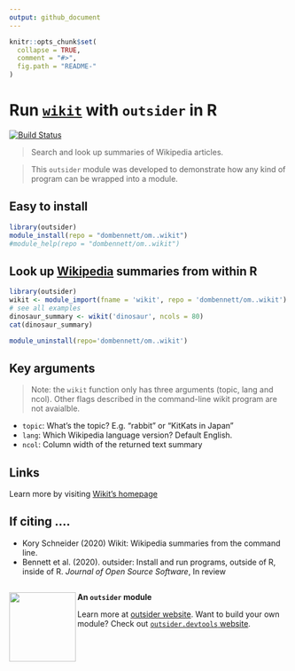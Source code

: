 ```yaml
---
output: github_document
---
```


<!--
The README should be used to describe the program. It acts like the homepage of
your module.

Edit README.Rmd not README.md. The .Rmd file can be knitted to parse real-code
examples and show their output in the .md file.

To knit, use devtools::build_readme() or outsider.devtools::build()

Edit the template to describe your program: how to install, import and run;
run exemplary, small demonstrations; present key arguments; provide links and
references to the program that the module wraps.

Learn more about markdown and Rmarkdown:
https://daringfireball.net/projects/markdown/syntax
https://rmarkdown.rstudio.com/
-->

```r
knitr::opts_chunk$set(
  collapse = TRUE,
  comment = "#>",
  fig.path = "README-"
)
```

# Run [`wikit`](https://www.npmjs.com/package/wikit) with `outsider` in R
[![Build Status](https://travis-ci.org/dombennett/om..wikit.svg?branch=master)](https://travis-ci.org/dombennett/om..wikit)

> Search and look up summaries of Wikipedia articles.

> This `outsider` module was developed to demonstrate how any kind of program
can be wrapped into a module.

## Easy to install

```r
library(outsider)
module_install(repo = "dombennett/om..wikit")
#module_help(repo = "dombennett/om..wikit")
```


## Look up [Wikipedia](https://en.wikipedia.org) summaries from within R

```r
library(outsider)
wikit <- module_import(fname = 'wikit', repo = 'dombennett/om..wikit')
# see all examples
dinosaur_summary <- wikit('dinosaur', ncols = 80)
cat(dinosaur_summary)
```

```r
module_uninstall(repo='dombennett/om..wikit')
```

## Key arguments

> Note: the `wikit` function only has three arguments (topic, lang and ncol).
Other flags described in the command-line wikit program are not avaialble.

* `topic`: What's the topic? E.g. "rabbit" or "KitKats in Japan"
* `lang`: Which Wikipedia language version? Default English.
* `ncol`: Column width of the returned text summary

## Links

Learn more by visiting
[Wikit's homepage](https://github.com/koryschneider/wikit#readme)

## If citing ....

* Kory Schneider (2020) Wikit: Wikipedia summaries from the command line.
* Bennett et al. (2020). outsider: Install and run programs, outside of R,
inside of R. *Journal of Open Source Software*, In review


<!-- Footer -->
---

<img align="left" width="120" height="125" src="https://raw.githubusercontent.com/AntonelliLab/outsider/master/logo.png">

**An `outsider` module**

Learn more at [outsider website](https://antonellilab.github.io/outsider/). Want to build your own module? Check out [`outsider.devtools` website](https://antonellilab.github.io/outsider.devtools/).

